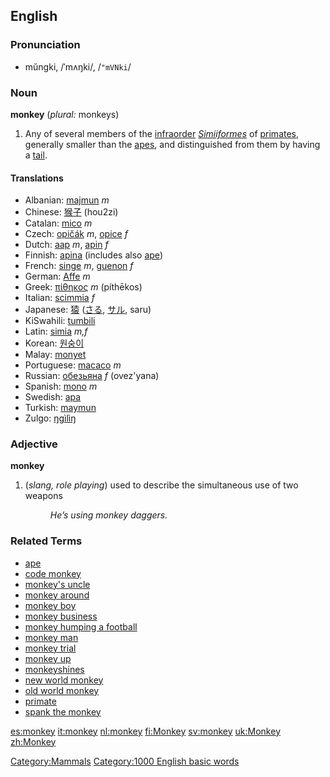 {{wikipedia}}

==English==
[[Category:Mammals]]

===Pronunciation===
*mŭngki, /ˈmʌŋki/, /<tt>"mVNki</tt>/

===Noun===
'''monkey''' (''plural:'' monkeys)

# Any of several members of the [[infraorder]] ''[[Simiiformes]]'' of [[primate]]s, generally smaller than the [[ape]]s, and distinguished from them by having a [[tail]].

====Translations====
*Albanian: [[majmun]] ''m''
*Chinese: [[猴子]] (hou2zi)
*Catalan: [[mico]] ''m''
*Czech: [[opičák]] ''m'', [[opice]] ''f''
*Dutch: [[aap]] ''m'', [[apin]] ''f''
*Finnish: [[apina]] (includes also [[ape]])
*French: [[singe]] ''m'', [[guenon]] ''f''
*German: [[Affe]] ''m''
*Greek: [[πίθηκος]] ''m'' (píthēkos)
*Italian: [[scimmia]] ''f''
*Japanese: [[猿]] ([[さる]], [[サル]], saru)
*KiSwahili: [[tumbili]]
*Latin: [[simia]] ''m,f''
*Korean: [[원숭이]]
*Malay: [[monyet]]
*Portuguese: [[macaco]] ''m''
*Russian: [[обезьяна]] ''f'' (ovez'yana)
*Spanish: [[mono]] ''m''
*Swedish: [[apa]]
*Turkish: [[maymun]]
*Zulgo: [[ŋgìlìŋ]]

===Adjective===
'''monkey'''
# (''slang, role playing<!--martial arts?-->'') used to describe the simultaneous use of two weapons
#:''He’s using monkey daggers.''

===Related Terms===
*[[ape]]
*[[code monkey]]
*[[monkey's uncle]]
*[[monkey around]]
*[[monkey boy]]
*[[monkey business]]
*[[monkey humping a football]]
*[[monkey man]]
*[[monkey trial]]
*[[monkey up]]
*[[monkeyshines]]
*[[new world monkey]]
*[[old world monkey]]
*[[primate]]
*[[spank the monkey]]


[[Category:1000 English basic words]]

[[es:monkey]]
[[it:monkey]]
[[nl:monkey]]
[[fi:Monkey]]
[[sv:monkey]]
[[uk:Monkey]]
[[zh:Monkey]]